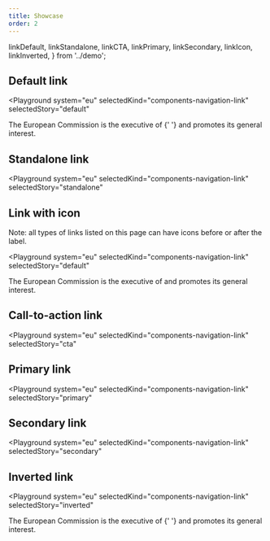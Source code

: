 ```yaml
---
title: Showcase
order: 2
---
```


  linkDefault,
  linkStandalone,
  linkCTA,
  linkPrimary,
  linkSecondary,
  linkIcon,
  linkInverted,
} from '../demo';

## Default link

<Playground
  system="eu"
  selectedKind="components-navigation-link"
  selectedStory="default"
>
  <p className="ecl-u-type-paragraph">
    The European Commission is the executive of <Html markup={linkDefault} />{' '}
    and promotes its general interest.
  </p>
</Playground>

## Standalone link

<Playground
  system="eu"
  selectedKind="components-navigation-link"
  selectedStory="standalone"
>
  <Html markup={linkStandalone} />
</Playground>

## Link with icon

Note: all types of links listed on this page can have icons before or after the label.

<Playground
  system="eu"
  selectedKind="components-navigation-link"
  selectedStory="default"
>
  <p className="ecl-u-type-paragraph">
    The European Commission is the executive of <Html markup={linkIcon} /> and
    promotes its general interest.
  </p>
</Playground>

## Call-to-action link

<Playground
  system="eu"
  selectedKind="components-navigation-link"
  selectedStory="cta"
>
  <Html markup={linkCTA} />
</Playground>

## Primary link

<Playground
  system="eu"
  selectedKind="components-navigation-link"
  selectedStory="primary"
>
  <Html markup={linkPrimary} />
</Playground>

## Secondary link

<Playground
  system="eu"
  selectedKind="components-navigation-link"
  selectedStory="secondary"
>
  <Html markup={linkSecondary} />
</Playground>

## Inverted link

<Playground
  system="eu"
  selectedKind="components-navigation-link"
  selectedStory="inverted"
>
  <p className="ecl-u-type-paragraph ecl-u-bg-dark ecl-u-type-color-white">
    The European Commission is the executive of <Html markup={linkInverted} />{' '}
    and promotes its general interest.
  </p>
</Playground>

